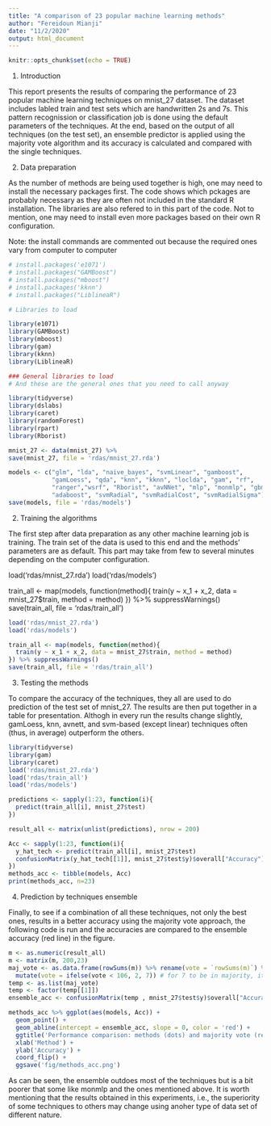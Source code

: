 ```yaml
---
title: "A comparison of 23 popular machine learning methods"
author: "Fereidoun Mianji"
date: "11/2/2020"
output: html_document
---
```


```r
knitr::opts_chunk$set(echo = TRUE)
```

1. Introduction

This report presents the results of comparing the performance of 23 popular machine learning techniques on mnist_27 dataset. The dataset includes labled train and test sets which are handwritten 2s and 7s. This pattern recognission or classification job is done using the default parameters of the techniques. At the end, based on the output of all techniques (on the test set), an ensemble predictor is applied using the majority vote algorithm and its accuracy is calculated and compared with the single techniques.

2. Data preparation 

As the number of methods are being used together is high, one may need to install the necessary packages first. The code shows which pckages are probably necessary as they are often not included in the standard R installation. The libraries are also refered to in this part of the code. Not to mention, one may need to install even more packages based on their own R configuration.

Note: the install commands are commented out because the required ones vary from computer to computer 

```r
# install.packages('e1071')
# install.packages("GAMBoost")
# install.packages("mboost")
# install.packages('kknn')
# install.packages("LiblineaR")

# Libraries to load

library(e1071)
library(GAMBoost)
library(mboost)
library(gam)
library(kknn)
library(LiblineaR)

### General libraries to load
# And these are the general ones that you need to call anyway

library(tidyverse)
library(dslabs)
library(caret)
library(randomForest)
library(rpart)
library(Rborist)

mnist_27 <- data(mnist_27) %>%
save(mnist_27, file = 'rdas/mnist_27.rda')

models <- c("glm", "lda", "naive_bayes", "svmLinear", "gamboost",
            "gamLoess", "qda", "knn", "kknn", "loclda", "gam", "rf",
            "ranger","wsrf", "Rborist", "avNNet", "mlp", "monmlp", "gbm",
            "adaboost", "svmRadial", "svmRadialCost", "svmRadialSigma")
save(models, file = 'rdas/models')

```

2. Training the algorithms

The first step after data preparation as any other machine learning job is training. The train set of the data is used to this end and the methods' parameters are as default. This part may take from few to several minutes depending on the computer configuration.

load('rdas/mnist_27.rda')
load('rdas/models')

train_all <- map(models, function(method){
  train(y ~ x_1 + x_2, data = mnist_27$train, method = method)
}) %>% suppressWarnings()
save(train_all, file = 'rdas/train_all')

```r
load('rdas/mnist_27.rda')
load('rdas/models')

train_all <- map(models, function(method){
  train(y ~ x_1 + x_2, data = mnist_27$train, method = method)
}) %>% suppressWarnings()
save(train_all, file = 'rdas/train_all')
```

3. Testing the methods

To compare the accuracy of the techniques, they all are used to do prediction of the test set of mnist_27. The results are then put together in a table for presentation. Althogh in every run the results change slightly, gamLoess, knn, avnett, and svm-based (except linear) techniques often (thus, in average) outperform the others. 

```r
library(tidyverse)
library(gam)
library(caret)
load('rdas/mnist_27.rda')
load('rdas/train_all')
load('rdas/models')

predictions <- sapply(1:23, function(i){
  predict(train_all[i], mnist_27$test)
})

result_all <- matrix(unlist(predictions), nrow = 200)

Acc <- sapply(1:23, function(i){
  y_hat_tech <- predict(train_all[i], mnist_27$test)
  confusionMatrix(y_hat_tech[[1]], mnist_27$test$y)$overall["Accuracy"]
})
methods_acc <- tibble(models, Acc)
print(methods_acc, n=23)
```

4. Prediction by techniques ensemble

Finally, to see if a combination of all these techniques, not only the best ones, results in a better accuracy using the majority vote approach, the following code is run and the accuracies are compared to the ensemble accuracy (red line) in the figure.

```r
m <- as.numeric(result_all)
m <- matrix(m, 200,23)
maj_vote <- as.data.frame(rowSums(m)) %>% rename(vote = `rowSums(m)`) %>% 
  mutate(vote = ifelse(vote < 106, 2, 7)) # for 7 to be in majority, it needs at least 12 out of 23 votes (12x7+11x2=106)
temp <- as.list(maj_vote)
temp <- factor(temp[[1]])
ensemble_acc <- confusionMatrix(temp , mnist_27$test$y)$overall["Accuracy"]

methods_acc %>% ggplot(aes(models, Acc)) +
  geom_point() + 
  geom_abline(intercept = ensemble_acc, slope = 0, color = 'red') +
  ggtitle('Performance comparison: methods (dots) and majority vote (red line)') +
  xlab('Method') +
  ylab('Accuracy') +
  coord_flip() +
  ggsave('fig/methods_acc.png')
```

As can be seen, the ensemble outdoes most of the techniques but is a bit poorer that some like monmlp and the ones mentioned above. It is worth mentioning that the results obtained in this experiments, i.e., the superiority of some techniques to others may change using anoher type of data set of different nature.

